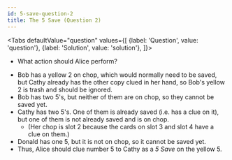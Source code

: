 ```yaml
---
id: 5-save-question-2
title: The 5 Save (Question 2)
---
```



<BeginnersGuideProgress id="5-save-question-2" />

<Tabs
  defaultValue="question"
  values={[
    {label: 'Question', value: 'question'},
    {label: 'Solution', value: 'solution'},
  ]}>
<TabItem value="question">

- What action should Alice perform?

</TabItem>
<TabItem value="solution">

- Bob has a yellow 2 on chop, which would normally need to be saved, but Cathy already has the other copy clued in her hand, so Bob's yellow 2 is trash and should be ignored.
- Bob has two 5's, but neither of them are on chop, so they cannot be saved yet.
- Cathy has two 5's. One of them is already saved (i.e. has a clue on it), but one of them is not already saved and is on chop.
  - (Her chop is slot 2 because the cards on slot 3 and slot 4 have a clue on them.)
- Donald has one 5, but it is not on chop, so it cannot be saved yet.
- Thus, Alice should clue number 5 to Cathy as a _5 Save_ on the yellow 5.

</TabItem>
</Tabs>

<FiveSaveQuestion2 />

